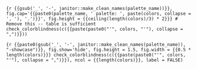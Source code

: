 

```{r {{gsub('_', '-', janitor::make_clean_names(palette_name))}}, fig.cap='{{paste0(palette_name, ' palette: ', paste(colors, collapse = ', '), '.')}}', fig.height = {{ceiling(length(colors)/3) * 2}}}
# Remove this -- table is sufficient
check_colorblindness(c({{paste(paste0("'", colors, "'"), collapse = ",")}}))
```



```{r {{paste0(gsub('_', '-', janitor::make_clean_names(palette_name)), "-showcase")}}, fig.show='hide', fig.height = 1.5, fig.width = {{0.5 * length(colors)}}}
check_colorblindness(c({{paste(paste0("'", colors, "'"), collapse = ",")}}), ncol = {{length(colors)}}, label = FALSE)
```

